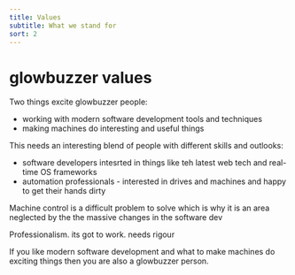 ```yaml
---
title: Values
subtitle: What we stand for
sort: 2
---
```


# glowbuzzer values

Two things excite glowbuzzer people:

* working with modern software development tools and techniques
* making machines do interesting and useful things

This needs an interesting blend of people with different skills and outlooks:
* software developers intesrted in things like teh latest web tech and real-time OS frameworks
* automation professionals - interested in drives and machines and happy to get their hands dirty

Machine control is a difficult problem to solve which is why it is an area neglected by the the massive changes in the software dev

Professionalism. its got to work. needs rigour

If you like modern software development and what to make machines do exciting things then you are also a glowbuzzer person.

